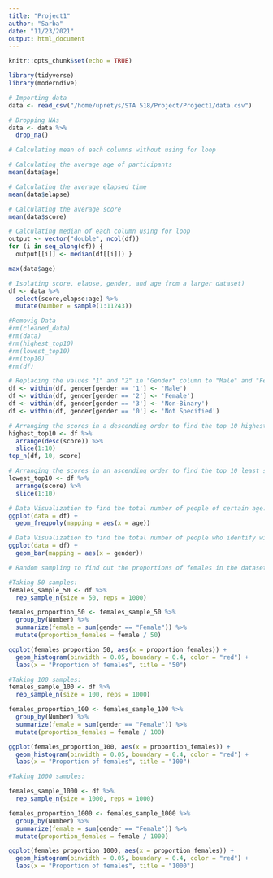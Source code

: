 ```yaml
---
title: "Project1"
author: "Sarba"
date: "11/23/2021"
output: html_document
---
```


```r
knitr::opts_chunk$set(echo = TRUE)
```

```r
library(tidyverse)
library(moderndive)
```


```r
# Importing data
data <- read_csv("/home/upretys/STA 518/Project/Project1/data.csv")
```
```r
# Dropping NAs
data <- data %>%
  drop_na()
```

```r
# Calculating mean of each columns without using for loop

# Calculating the average age of participants
mean(data$age)

# Calculating the average elapsed time
mean(data$elapse)

# Calculating the average score
mean(data$score)
```



```r
# Calculating median of each column using for loop
output <- vector("double", ncol(df))
for (i in seq_along(df)) {            
  output[[i]] <- median(df[[i]]) }

```


```r
max(data$age)
```

```r
# Isolating score, elapse, gender, and age from a larger dataset)
df <- data %>%
  select(score,elapse:age) %>%
  mutate(Number = sample(1:11243))
```


```r
#Removig Data
#rm(cleaned_data)
#rm(data)
#rm(highest_top10)
#rm(lowest_top10)
#rm(top10)
#rm(df)
```


```r
# Replacing the values "1" and "2" in "Gender" column to "Male" and "Female"
df <- within(df, gender[gender == '1'] <- 'Male')
df <- within(df, gender[gender == '2'] <- 'Female')
df <- within(df, gender[gender == '3'] <- 'Non-Binary')
df <- within(df, gender[gender == '0'] <- 'Not Specified')
```



```r
# Arranging the scores in a descending order to find the top 10 highest scoring age a
highest_top10 <- df %>%
  arrange(desc(score)) %>%
  slice(1:10)
top_n(df, 10, score)

# Arranging the scores in an ascending order to find the top 10 least scoring age
lowest_top10 <- df %>%
  arrange(score) %>%
  slice(1:10)
```

```r
# Data Visualization to find the total number of people of certain age.
ggplot(data = df) +
  geom_freqpoly(mapping = aes(x = age))

# Data Visualization to find the total number of people who identify with a certain gender.
ggplot(data = df) +
  geom_bar(mapping = aes(x = gender))
```

```r
# Random sampling to find out the proportions of females in the dataset

#Taking 50 samples:
females_sample_50 <- df %>% 
  rep_sample_n(size = 50, reps = 1000)

females_proportion_50 <- females_sample_50 %>% 
  group_by(Number) %>% 
  summarize(female = sum(gender == "Female")) %>% 
  mutate(proportion_females = female / 50)

ggplot(females_proportion_50, aes(x = proportion_females)) +
  geom_histogram(binwidth = 0.05, boundary = 0.4, color = "red") +
  labs(x = "Proportion of females", title = "50") 
```

```r
#Taking 100 samples:
females_sample_100 <- df %>% 
  rep_sample_n(size = 100, reps = 1000)

females_proportion_100 <- females_sample_100 %>% 
  group_by(Number) %>% 
  summarize(female = sum(gender == "Female")) %>% 
  mutate(proportion_females = female / 100)

ggplot(females_proportion_100, aes(x = proportion_females)) +
  geom_histogram(binwidth = 0.05, boundary = 0.4, color = "red") +
  labs(x = "Proportion of females", title = "100")
```

```r
#Taking 1000 samples:

females_sample_1000 <- df %>% 
  rep_sample_n(size = 1000, reps = 1000)

females_proportion_1000 <- females_sample_1000 %>% 
  group_by(Number) %>% 
  summarize(female = sum(gender == "Female")) %>% 
  mutate(proportion_females = female / 1000)

ggplot(females_proportion_1000, aes(x = proportion_females)) +
  geom_histogram(binwidth = 0.05, boundary = 0.4, color = "red") +
  labs(x = "Proportion of females", title = "1000")
```

